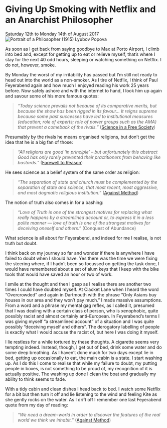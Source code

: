 
# Giving Up Smoking with Netflix and an Anarchist Philosopher
Saturday 12th to Monday 14th of August 2017
![*Portrait of a Philosopher (1915) Lyubov Popova*](images/PortraitOfAPhilosopher.jpg)

As soon as I get back from saying goodbye to Max at Porto Airport, I climb into bed and, except for getting up to eat or relieve myself, that’s where I stay for the next 40 odd hours, sleeping or watching something on Netflix. I do not, however, smoke.

By Monday the worst of my irritability has passed but I’m still not ready to head out into the world as a non-smoker. As I tire of Netflix, I think of Paul Feyerabend again and how much I enjoyed reading his work 25 years before. Now safely ashore and with the internet to hand, I look him up again and savour some of his more famous quotes:

> *“Today science prevails not because of its comparative merits, but because the show has been rigged in its favour… It reigns supreme because some past successes have led to institutional measures (education; role of experts; role of power groups such as the AMA) that prevent a comeback of the rivals.”* ([Science in a Free Society](https://www.goodreads.com/book/show/1832362.Science_in_a_Free_Society))

Presumably by the rivals he means organised religions, but don’t get the idea that he is a big fan of those:

> *“All religions are good ‘in principle’ – but unfortunately this abstract Good has only rarely prevented their practitioners from behaving like bastards.”* ([Farewell to Reason](https://www.goodreads.com/book/show/147382.Farewell_to_Reason))

He sees science as a belief system of the same order as religion:

> *“The separation of state and church must be complemented by the separation of state and science, that most recent, most aggressive, and most dogmatic religious institution.”* ([Against Method](https://en.wikipedia.org/wiki/Against_Method))

The notion of truth also comes in for a bashing:

> *“Love of Truth is one of the strongest motives for replacing what really happens by a streamlined account or, to express it in a less polite manner — love of truth is one of the strongest motives for deceiving oneself and others.”* (Conquest of Abundance)

What science is all about for Feyerabend, and indeed for me I realise, is not truth but doubt.

I think back on my journey so far and wonder if there is anywhere I have failed to doubt when I should have. Yes there was the time we were fixing the steering where, if I hadn’t been so focussed on getting the task done, I would have remembered about a set of alum keys that I keep with the bike tools that would have saved an hour or two of work.

I smile at the thought and then I gasp as I realise there are another two times I could have doubted myself. At Clacket Lane when I heard the word “Overcrowded” and again in Dartmouth with the phrase “Only Asians buy houses in our area and they won’t pay much.” I made massive assumptions. From a word and a phrase my mental gag reflex, as I called it, presumed that I was dealing with a certain class of person, who is xenophobic, quite possibly racist and almost certainly anti-European. In Feyerabend’s terms I was giving myself “a streamlined account” of a situation and I was quite possibly “deceiving myself and others”. The derogatory labelling of people is exactly what I would accuse the racist of, but here I was doing it myself.

I lie restless for a while tortured by these thoughts. A cigarette seems very tempting indeed. Instead, though, I get out of bed, drink some water and do some deep breathing. As I haven’t done much for two days except lie in bed, getting up occasionally to eat, the main cabin is a state. I start washing up. As I do this I come to realise that while my failure to doubt, my putting people in boxes, is not something to be proud of, my recognition of it is actually positive.  The washing up done I clean the boat and gradually my ability to think seems to fade.

With a tidy cabin and clean dishes I head back to bed. I watch some Netflix for a bit but then turn it off and lie listening to the wind and feeling Kite as she gently rocks on the water. As I drift off I remember one last Feyerabend quote from my day of reading:

> *“We need a dream-world in order to discover the features of the real world we think we inhabit.”* ([Against Method](https://en.wikipedia.org/wiki/Against_Method))
